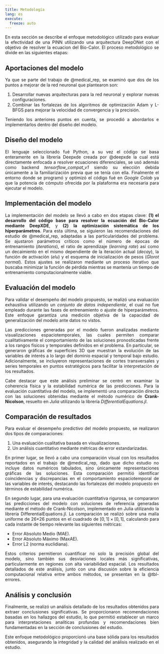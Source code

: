 ```yaml
---
title: Metodología
lang: es
execute: 
  freeze: auto
---
```


::: {style="text-align: justify"}
En esta sección se describe el enfoque metodológico utilizado para evaluar la efectividad de una PINN utilizando una arquitectura DeepONet con el objetivo de resolver la ecuacion del Bio-Calor. El proceso metodológico se divide en las siguientes etapas:

## Aportaciones del modelo
Ya que se parte del trabajo de @medical_rep, se examinó que dos de los puntos a mejorar de la red neuronal que plantearon son:

1. Desarrollar nuevas arquitecturas para la red neuronal y explorar nuevas configuraciones.
2. Combinar las fortalezas de los algoritmos de optimización Adam y L-BFGS para mejorar la velocidad de convergencia y la precisión.

Teniendo los anteriores puntos en cuenta, se procedió a abordarlos e implementarlos dentro del diseño del modelo.

## Diseño del modelo
El lenguaje seleccionado fué Python, a su vez el código se basa enteramente en la librería Deepxde creada por @deepxde la cual está directamente enfocada a resolver ecuaciones diferenciales, se usó además como backend *tensorflow_compat_v1* siendo su elección debida únicamente a la familiarización previa que se tenía con ella. Finalmente el entorno donde se programó y optimizó el código fué en *Google Colab* ya que la potencia de cómputo ofrecida por la plataforma era necesaria para ejecutar el modelo. 

## Implementación del modelo
La implementación del modelo se llevó a cabo en dos etapas clave: **(1) el desarrollo del código base para resolver la ecuación del Bio-Calor mediante DeepXDE**, y **(2) la optimización sistemática de los hiperparámetros**. Para esta última, se siguieron las recomendaciones del estudio de @medical_rep, adaptadas a las particularidades del problema. Se ajustaron parámetros críticos como el número de épocas de entrenamiento (*iterations*), el ratio de aprendizaje (*learning rate*) así como un decaimiento en el mismo dependiente de la iteración actual (*decay*), la función de activación (*elu*) y el esquema de inicialización de pesos (*Glorot normal*). Estos ajustes se realizaron mediante un proceso iterativo que buscaba minimizar la función de pérdida mientras se mantenía un tiempo de entrenamiento computacionalmente viable.

## Evaluación del modelo
Para validar el desempeño del modelo propuesto, se realizó una evaluación exhaustiva utilizando un *conjunto de datos independiente*, el cual no fue empleado durante las fases de entrenamiento o ajuste de hiperparámetros. Este enfoque garantiza una medición objetiva de la capacidad de generalización del modelo ante datos no vistos.

Las predicciones generadas por el modelo fueron analizadas mediante visualizaciones espaciotemporales, las cuales permiten comparar cualitativamente el comportamiento de las soluciones pronosticadas frente a los rangos físicos y temporales definidos en el problema. En particular, se generaron gráficas de superficies 3D que muestran la evolución de las variables de interés a lo largo del dominio espacial y temporal bajo estudio. Adicionalmente, se incluyeron representaciones de cortes transversales y series temporales en puntos estratégicos para facilitar la interpretación de los resultados.

Cabe destacar que este análisis preliminar se centró en examinar la coherencia física y la estabilidad numérica de las predicciones. Para la evaluación cuantitativa del modelo, se implementó una comparación directa con las soluciones obtenidas mediante el método numérico de **Crank-Nicolson**, resuelto en *Julia* utilizando la librería *DifferentialEquations.jl*.

## Comparación de resultados
Para evaluar el desempeño predictivo del modelo propuesto, se realizaron dos tipos de comparaciones:

1. Una evaluación cualitativa basada en visualizaciones.
2. Un análisis cuantitativo mediante métricas de error estandarizadas.

En primer lugar, se llevó a cabo una comparación visual con los resultados reportados en el trabajo de @medical_rep, dado que dicho estudio no incluye datos numéricos tabulados, sino únicamente representaciones gráficas de las soluciones. Esta comparación permitió identificar coincidencias y discrepancias en el comportamiento espaciotemporal de las variables de interés, destacando las fortalezas del modelo propuesto en términos de estabilidad numérica.

En segundo lugar, para una evaluación cuantitativa rigurosa, se compararon las predicciones del modelo con soluciones de referencia generadas mediante el método de Crank-Nicolson, implementado en Julia utilizando la librería DifferentialEquations.jl. La comparación se realizó sobre una malla uniforme de 26×26 puntos en el cuadrado de $[0,1]\times[0,1]$, calculando para cada instante de tiempo relevante las siguientes métricas:

- Error Absoluto Medio (MAE).
- Error Absoluto Máximo (MaxAE).
- Error L2 (norma euclidiana).

Estos criterios permitieron cuantificar no solo la precisión global del modelo, sino también sus desviaciones locales más significativas, particularmente en regiones con alta variabilidad espacial. Los resultados detallados de este análisis, junto con una discusión sobre la eficiencia computacional relativa entre ambos métodos, se presentan en la @tbl-errores.

## Análisis y conclusión
Finalmente, se realizó un análisis detallado de los resultados obtenidos para extraer conclusiones significativas. Se proporcionaron recomendaciones basadas en los hallazgos del estudio, lo que permitió establecer un marco para interpretaciones analíticas profundas y recomendaciones bien fundamentadas en la sección de conclusiones del estudio.

Este enfoque metodológico proporcionó una base sólida para los resultados obtenidos, asegurando la integridad y la calidad del análisis realizado en el estudio.
:::
